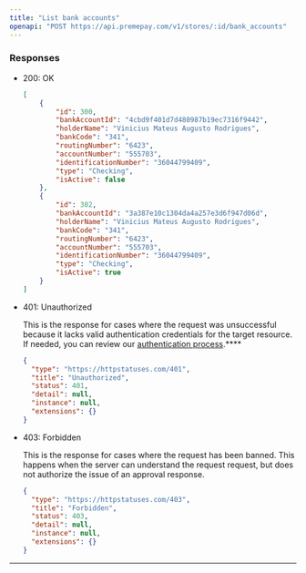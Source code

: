 ```yaml
---
title: "List bank accounts"
openapi: "POST https://api.premepay.com/v1/stores/:id/bank_accounts"
---
```


### **Responses**

- 200: OK
    
    ```json
    [
        {
            "id": 300,
            "bankAccountId": "4cbd9f401d7d480987b19ec7316f9442",
            "holderName": "Vinicius Mateus Augusto Rodrigues",
            "bankCode": "341",
            "routingNumber": "6423",
            "accountNumber": "555703",
            "identificationNumber": "36044799409",
            "type": "Checking",
            "isActive": false
        },
        {
            "id": 302,
            "bankAccountId": "3a387e10c1304da4a257e3d6f947d06d",
            "holderName": "Vinicius Mateus Augusto Rodrigues",
            "bankCode": "341",
            "routingNumber": "6423",
            "accountNumber": "555703",
            "identificationNumber": "36044799409",
            "type": "Checking",
            "isActive": true
        }
    ]
    ```
    
- 401: Unauthorized
    
    This is the response for cases where the request was unsuccessful because it lacks valid authentication credentials for the target resource.
    If needed, you can review our [authentication process](https://www.notion.so/Authentication-c941a0cb8e2647b187d87fcf8a314b37?pvs=21).****
    
    ```json
    {
      "type": "https://httpstatuses.com/401",
      "title": "Unauthorized",
      "status": 401,
      "detail": null,
      "instance": null,
      "extensions": {}
    }
    ```
    
- 403: Forbidden
    
    This is the response for cases where the request has been banned. This happens when the server can understand the request request, but does not authorize the issue of an approval response.
    
    ```json
    {
      "type": "https://httpstatuses.com/403",
      "title": "Forbidden",
      "status": 403,
      "detail": null,
      "instance": null,
      "extensions": {}
    }
    ```
    

---
